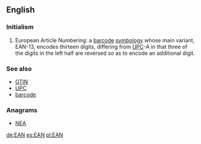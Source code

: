 {{also|ean|-ean|Ean|-eán|éan|ἐάν}}
==English==

===Initialism===
{{rfc-header|Initialism}}
{{head|en|initialism}}

# European Article Numbering: a [[barcode]] [[symbology]] whose main variant, EAN-13, encodes thirteen digits, differing from [[UPC]]-A in that three of the digits in the left half are reversed so as to encode an additional digit.

===See also===
* [[GTIN]]
* [[UPC]]
* [[barcode]]

===Anagrams===
* [[NEA#English|NEA]]

[[de:EAN]]
[[es:EAN]]
[[pl:EAN]]